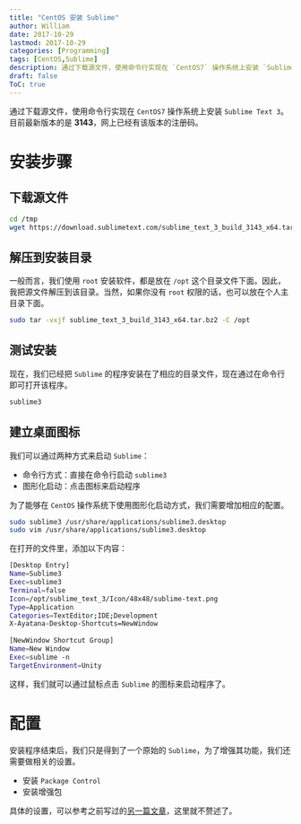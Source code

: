 ```yaml
---
title: "CentOS 安装 Sublime"
author: William
date: 2017-10-29
lastmod: 2017-10-29
categories: [Programming]
tags: [CentOS,Sublime]
description: 通过下载源文件，使用命令行实现在 `CentOS7` 操作系统上安装 `Sublime Text 3`。目前最新版本的是 **3143**，网上已经有该版本的注册码。
draft: false
ToC: true
---
```


通过下载源文件，使用命令行实现在 `CentOS7` 操作系统上安装 `Sublime Text 3`。目前最新版本的是 **3143**，网上已经有该版本的注册码。

<!--more-->

# 安装步骤

## 下载源文件

```bash
cd /tmp
wget https://download.sublimetext.com/sublime_text_3_build_3143_x64.tar.bz2
```

## 解压到安装目录

一般而言，我们使用 `root` 安装软件，都是放在 `/opt` 这个目录文件下面。因此，我把源文件解压到该目录。当然，如果你没有 `root` 权限的话，也可以放在个人主目录下面。

```bash
sudo tar -vxjf sublime_text_3_build_3143_x64.tar.bz2 -C /opt
```

## 测试安装

现在，我们已经把 `Sublime` 的程序安装在了相应的目录文件，现在通过在命令行即可打开该程序。

```bash
sublime3
```

## 建立桌面图标

我们可以通过两种方式来启动 `Sublime`：

- 命令行方式：直接在命令行启动 `sublime3`
- 图形化启动：点击图标来启动程序

为了能够在 `CentOS` 操作系统下使用图形化启动方式，我们需要增加相应的配置。

```bash
sudo sublime3 /usr/share/applications/sublime3.desktop
sudo vim /usr/share/applications/sublime3.desktop
```

在打开的文件里，添加以下内容：

```bash
[Desktop Entry]
Name=Sublime3
Exec=sublime3
Terminal=false
Icon=/opt/sublime_text_3/Icon/48x48/sublime-text.png
Type=Application
Categories=TextEditor;IDE;Development
X-Ayatana-Desktop-Shortcuts=NewWindow
 
[NewWindow Shortcut Group]
Name=New Window
Exec=sublime -n
TargetEnvironment=Unity
```

这样，我们就可以通过鼠标点击 `Sublime` 的图标来启动程序了。


# 配置

安装程序结束后，我们只是得到了一个原始的 `Sublime`，为了增强其功能，我们还需要做相关的设置。

- 安装 `Package Control`
- 安装增强包

具体的设置，可以参考之前写过的[另一篇文章](https://williamlfang.github.io/post/2017-10-13-%E6%88%91%E7%9A%84-sublime-text-%E8%AE%BE%E7%BD%AE/)，这里就不赘述了。
